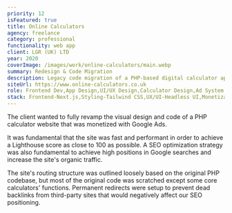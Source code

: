 ```yaml
---
priority: 12
isFeatured: true
title: Online Calculators
agency: freelance
category: professional
functionality: web app
client: LGR (UK) LTD
year: 2020
coverImage: /images/work/online-calculators/main.webp
summary: Redesign & Code Migration
description: Legacy code migration of a PHP-based digital calculator app.
siteUrl: https://www.online-calculators.co.uk
role: Frontend Dev,App Design,UI/UX Design,Calculator Design,Ad System Setup,SEO optimization
stack: Frontend-Next.js,Styling-Tailwind CSS,UX/UI-Headless UI,Monetization-Google Ads,Analytics-Google Analytics
---
```


The client wanted to fully revamp the visual design and code of a PHP calculator website that was monetized with Google Ads.

It was fundamental that the site was fast and performant in order to achieve a Lighthouse score as close to 100 as possible. A SEO optimization strategy was also fundamental to achieve high positions in Google searches and increase the site's organic traffic.

The site's routing structure was outlined loosely based on the original PHP codebase, but most of the original code was scratched except some core calculators' functions. Permanent redirects were setup to prevent dead backlinks from third-party sites that would negatively affect our SEO positioning.
